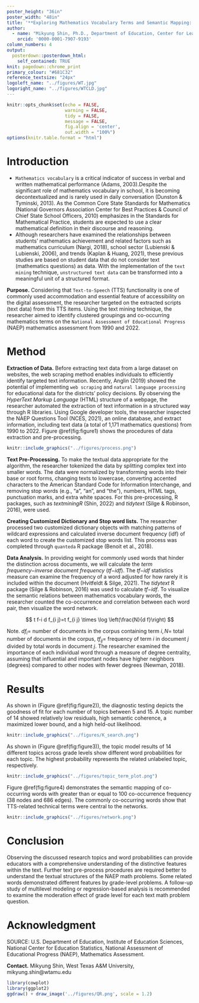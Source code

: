 ```yaml
---
poster_height: "36in"
poster_width: "48in"
title: '**Exploring Mathematics Vocabulary Terms and Semantic Mapping: NAEP Text-to-Speech Items**'
author:
  - name: "Mikyung Shin, Ph.D., Department of Education, Center for Learning Disabilities, West Texas A&M University"    
    orcid: '0000-0001-7907-9193'
column_numbers: 4
output: 
  posterdown::posterdown_html:
    self_contained: TRUE
knit: pagedown::chrome_print
primary_colour: "#681C32"
reference_textsize: "24px"
logoleft_name: "../figures/WT.jpg"
logoright_name: "../figures/WTCLD.jpg"
---
```


```r
knitr::opts_chunk$set(echo = FALSE,
                      warning = FALSE,
                      tidy = FALSE,
                      message = FALSE,
                      fig.align = 'center',
                      out.width = "100%")
options(knitr.table.format = "html") 
```

# Introduction

- `Mathematics vocabulary` is a critical indicator of success in verbal and written mathematical performance (Adams, 2003).Despite the significant role of mathematics vocabulary in school, it is becoming decontextualized and is rarely used in daily conversation (Dunston & Tyminski, 2013). As the Common Core State Standards for Mathematics (National Governors Association Center for Best Practices & Council of Chief State School Officers, 2010) emphasizes in the Standards for Mathematical Practice, students are expected to use a clear mathematical definition in their discourse and reasoning. 
- Although researchers have examined the relationships between students’ mathematics achievement and related factors such as mathematics curriculum (Nargi, 2018), school sector (Lubienski & Lubienski, 2006), and trends (Kaplan & Huang, 2021), these previous studies are based on student data that do not consider text (mathematics questions) as data. With the implementation of the `text mining` technique, `unstructured text data` can be transformed into a meaningful unit of a structured format.

**Purpose.** Considering that `Text-to-Speech` (TTS) functionality is one of commonly used accommodation and essential feature of accessibility on the digital assessment, the researcher targeted on the extracted scripts (text data) from this TTS items. Using the text mining technique, the researcher aimed to identify clustered groupings and co-occurring mathematics terms on the `National Assessment of Educational Progress` (NAEP) mathematics assessment from 1990 and 2022. 

# Method

**Extraction of Data.** 
Before extracting text data from a large dataset on websites, the web scraping method enables individuals to efficiently identify targeted text information. Recently, Anglin (2019) showed the potential of implementing `web scraping` and `natural language processing` for educational data for the districts’ policy decisions. By observing the _HyperText Markup Language_ (HTML) structure of a webpage, the researcher automated the extraction of text information in a structured way through R libraries. Using Google developer tools, the researcher inspected the NAEP Questions Tool (NCES, 2021), an online database, and extract information, including text data (a total of 1,171 mathematics questions) from 1990 to 2022. Figure \@ref(fig:figure1) shows the procedures of data extraction and pre-processing.  

```r
knitr::include_graphics("../figures/process.png")
```

**Text Pre-Processing.** To make the textual data appropriate for the algorithm, the researcher tokenized the data by splitting complex text into smaller words. The data were normalized by transforming words into their base or root forms, changing texts to lowercase, converting accented characters to the American Standard Code for Information Interchange, and removing stop words (e.g., “a”, “an”, and “the”), numbers, HTML tags, punctuation marks, and extra white spaces. For this pre-processing, R packages, such as *textminingR* (Shin, 2022) and *tidytext* (Silge & Robinson, 2016), were used. 
 
 **Creating Customized Dictionary and Stop word lists.** The researcher processed two customized dictionary objects with matching patterns of wildcard expressions and calculated inverse document frequency (idf) of each word to create the customized stop words list. This process was completed through `quanteda` R package (Benoit et al., 2018). 
 
**Data Analysis.** 
In providing weight for commonly used words that hinder the distinction across documents, we will calculate the *term frequency−inverse document frequency* (*tf−idf*). The *tf−idf* statistics measure can examine the frequency of a word adjusted for how rarely it is included within the document (Hvitfeldt & Silge, 2021). The *tidytext* R package (Silge & Robinson, 2016) was used to calculate *tf−idf*. To visualize the semantic relations between mathematics vocabulary words, the researcher counted the co-occurrence and correlation between each word pair, then visualize the word network.

$$
t f-i d f_{i j}=t f_{i j} \times \log \left(\frac{N}{d f}\right)
$$

Note. $d f_i=$ number of documents in the corpus containing term $i, N=$ total number of documents in the corpus, $t f_{i j}=$ frequency of term $i$ in document $j$ divided by total words in document $j$. The researcher examined the importance of each individual word through a measure of degree centrality, assuming that influential and important nodes have higher neighbors (degrees) compared to other nodes with fewer degrees (Newman, 2018). 

# Results

As shown in (Figure \@ref(fig:figure2)), the diagnostic testing depicts the goodness of fit for each number of topics between 5 and 15. A topic number of 14 showed relatively low residuals, high semantic coherence, a maximized lower bound, and a high held-out likelihood. 

```r
knitr::include_graphics("../figures/K_search.png")
```

As shown in (Figure \@ref(fig:figure3)), the topic model results of 14 different topics across grade levels show different word probabilities for each topic. The highest probability represents the related unlabeled topic, respectively.

```r
knitr::include_graphics("../figures/topic_term_plot.png")
```

Figure \@ref(fig:figure4) demonstrates the semantic mapping of co-occurring words with greater than or equal to 100 co-occurrence frequency (38 nodes and 686 edges). The commonly co-occurring words show that TTS-related technical terms were central to the networks. 

```r
knitr::include_graphics("../figures/network.png")
```

# Conclusion
Observing the discussed research topics and word probabilities can provide educators with a comprehensive understanding of the distinctive features within the text. Further text pre-process procedures are required better to understand the textual structures of the NAEP math problems. Some related words demonstrated different features by grade-level problems. A follow-up study of multilevel modeling or regression-based analysis is recommended to examine the moderation effect of grade level for each text math problem question. 

# Acknowledgment

SOURCE: U.S. Department of Education, Institute of Education Sciences, National Center for Education Statistics, National Assessment of Educational Progress (NAEP), Mathematics Assessment.

**Contact.** Mikyung Shin, West Texas A&M University, mikyung.shin@wtamu.edu 

```r
library(cowplot)
library(ggplot2)
ggdraw() + draw_image('../figures/QR.png', scale = 1.2)
```
